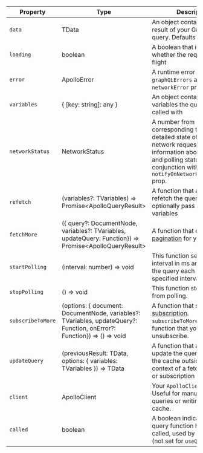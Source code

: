 | Property          | Type                                                                                                                   | Description                                                                                                                                                                                               |
| ----------------- | ---------------------------------------------------------------------------------------------------------------------- | --------------------------------------------------------------------------------------------------------------------------------------------------------------------------------------------------------- |
| `data`            | TData                                                                                                                  | An object containing the result of your GraphQL query. Defaults to `undefined`.                                                                                                                           |
| `loading`         | boolean                                                                                                                | A boolean that indicates whether the request is in flight                                                                                                                                                 |
| `error`           | ApolloError                                                                                                            | A runtime error with `graphQLErrors` and `networkError` properties                                                                                                                                        |
| `variables`       | { [key: string]: any }                                                                                                 | An object containing the variables the query was called with                                                                                                                                              |
| `networkStatus`   | NetworkStatus                                                                                                          | A number from 1-8 corresponding to the detailed state of your network request. Includes information about refetching and polling status. Used in conjunction with the `notifyOnNetworkStatusChange` prop. |
| `refetch`         | (variables?: TVariables) => Promise&lt;ApolloQueryResult&gt;                                                           | A function that allows you to refetch the query and optionally pass in new variables                                                                                                                      |
| `fetchMore`       | ({ query?: DocumentNode, variables?: TVariables, updateQuery: Function}) => Promise&lt;ApolloQueryResult&gt;           | A function that enables [pagination](/features/pagination/) for your query                                                                                                                                |
| `startPolling`    | (interval: number) => void                                                                                             | This function sets up an interval in ms and fetches the query each time the specified interval passes.                                                                                                    |
| `stopPolling`     | () => void                                                                                                             | This function stops the query from polling.                                                                                                                                                               |
| `subscribeToMore` | (options: { document: DocumentNode, variables?: TVariables, updateQuery?: Function, onError?: Function}) => () => void | A function that sets up a [subscription](/advanced/subscriptions/). `subscribeToMore` returns a function that you can use to unsubscribe.                                                                 |
| `updateQuery`     | (previousResult: TData, options: { variables: TVariables }) => TData                                                   | A function that allows you to update the query's result in the cache outside the context of a fetch, mutation, or subscription                                                                            |
| `client`          | ApolloClient                                                                                                           | Your `ApolloClient` instance. Useful for manually firing queries or writing data to the cache.                                                                                                            |
| `called`          | boolean                                                                                                                | A boolean indicating if the query function has been called, used by `useLazyQuery` (not set for `useQuery` / `Query`).                                                                                    |
